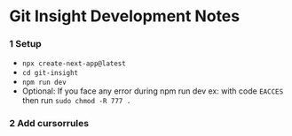 # Git Insight Development Notes

### 1 Setup

- `npx create-next-app@latest`
- `cd git-insight`
- `npm run dev`
- Optional: If you face any error during npm run dev ex: with code `EACCES` then run `sudo chmod -R 777 .`

### 2 Add cursorrules
